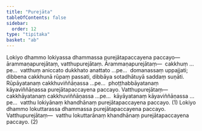 ```yaml
---
title: "Purejāta"
tableOfContents: false
sidebar:
  order: 12
type: "tipitaka"
basket: "ab"
---
```



<DynamicBreadcrumb />

<Division number="158">

<Paragraph number="906">
Lokiyo dhammo lokiyassa dhammassa purejātapaccayena paccayo—  ārammaṇapurejātaṃ, vatthupurejātaṃ. <Emphasis>Ārammaṇapurejātaṃ</Emphasis>—  cakkhuṃ …pe…  vatthuṃ aniccato dukkhato anattato …pe…  domanassaṃ uppajjati; dibbena cakkhunā rūpaṃ passati, dibbāya sotadhātuyā saddaṃ suṇāti. Rūpāyatanaṃ cakkhuviññāṇassa …pe…  phoṭṭhabbāyatanaṃ kāyaviññāṇassa purejātapaccayena paccayo. <Emphasis>Vatthupurejātaṃ</Emphasis>—  cakkhāyatanaṃ cakkhuviññāṇassa …pe…  kāyāyatanaṃ kāyaviññāṇassa …pe…  vatthu lokiyānaṃ khandhānaṃ purejātapaccayena paccayo. (1)
</Paragraph>

<Paragraph number="907">
Lokiyo dhammo lokuttarassa dhammassa purejātapaccayena paccayo. <Emphasis>Vatthupurejātaṃ</Emphasis>—  vatthu lokuttarānaṃ khandhānaṃ purejātapaccayena paccayo. (2)
</Paragraph>
</Division>
